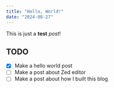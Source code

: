 ```yaml
---
title: "Hello, World!"
date: "2024-08-27"
---
```


This is just a **test** _post_!

## TODO

* [x] Make a hello world post
* [ ] Make a post about Zed editor
* [ ] Make a post about how I built this blog
